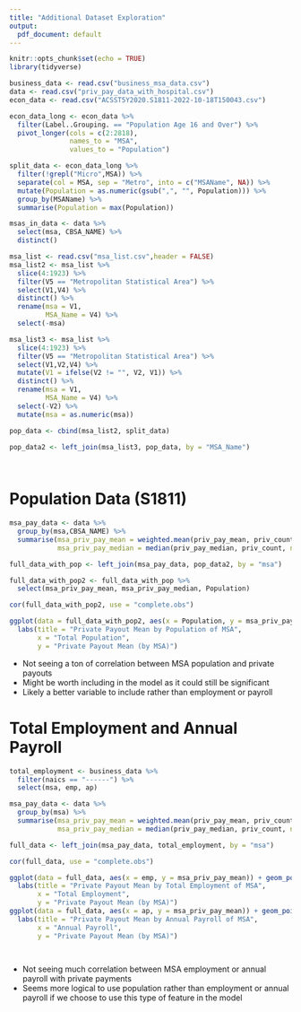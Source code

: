```yaml
---
title: "Additional Dataset Exploration"
output:
  pdf_document: default
---
```


```r
knitr::opts_chunk$set(echo = TRUE)
library(tidyverse)
```

```r
business_data <- read.csv("business_msa_data.csv")
data <- read.csv("priv_pay_data_with_hospital.csv")
econ_data <- read.csv("ACSST5Y2020.S1811-2022-10-18T150043.csv")

econ_data_long <- econ_data %>%
  filter(Label..Grouping. == "Population Age 16 and Over") %>%
  pivot_longer(cols = c(2:2818),
               names_to = "MSA",
               values_to = "Population")

split_data <- econ_data_long %>%
  filter(!grepl("Micro",MSA)) %>%
  separate(col = MSA, sep = "Metro", into = c("MSAName", NA)) %>%
  mutate(Population = as.numeric(gsub(",", "", Population))) %>%
  group_by(MSAName) %>%
  summarise(Population = max(Population))

msas_in_data <- data %>%
  select(msa, CBSA_NAME) %>%
  distinct()

msa_list <- read.csv("msa_list.csv",header = FALSE)
msa_list2 <- msa_list %>%
  slice(4:1923) %>%
  filter(V5 == "Metropolitan Statistical Area") %>%
  select(V1,V4) %>%
  distinct() %>%
  rename(msa = V1,
         MSA_Name = V4) %>%
  select(-msa)

msa_list3 <- msa_list %>%
  slice(4:1923) %>%
  filter(V5 == "Metropolitan Statistical Area") %>%
  select(V1,V2,V4) %>%
  mutate(V1 = ifelse(V2 != "", V2, V1)) %>%
  distinct() %>%
  rename(msa = V1,
         MSA_Name = V4) %>%
  select(-V2) %>%
  mutate(msa = as.numeric(msa))

pop_data <- cbind(msa_list2, split_data)

pop_data2 <- left_join(msa_list3, pop_data, by = "MSA_Name")

  

```


# Population Data (S1811)


```r
msa_pay_data <- data %>%
  group_by(msa,CBSA_NAME) %>%
  summarise(msa_priv_pay_mean = weighted.mean(priv_pay_mean, priv_count, na.rm = T),
            msa_priv_pay_median = median(priv_pay_median, priv_count, na.rm = T))

full_data_with_pop <- left_join(msa_pay_data, pop_data2, by = "msa")

full_data_with_pop2 <- full_data_with_pop %>%
  select(msa_priv_pay_mean, msa_priv_pay_median, Population)

cor(full_data_with_pop2, use = "complete.obs")

ggplot(data = full_data_with_pop2, aes(x = Population, y = msa_priv_pay_mean)) + geom_point() +
  labs(title = "Private Payout Mean by Population of MSA",
       x = "Total Population",
       y = "Private Payout Mean (by MSA)")


```

* Not seeing a ton of correlation between MSA population and private payouts
* Might be worth including in the model as it could still be significant
* Likely a better variable to include rather than employment or payroll


# Total Employment and Annual Payroll

```r

total_employment <- business_data %>%
  filter(naics == "------") %>%
  select(msa, emp, ap)

msa_pay_data <- data %>%
  group_by(msa) %>%
  summarise(msa_priv_pay_mean = weighted.mean(priv_pay_mean, priv_count, na.rm = T),
            msa_priv_pay_median = median(priv_pay_median, priv_count, na.rm = T))

full_data <- left_join(msa_pay_data, total_employment, by = "msa")

cor(full_data, use = "complete.obs")

ggplot(data = full_data, aes(x = emp, y = msa_priv_pay_mean)) + geom_point() +
  labs(title = "Private Payout Mean by Total Employment of MSA",
       x = "Total Employment",
       y = "Private Payout Mean (by MSA)")
ggplot(data = full_data, aes(x = ap, y = msa_priv_pay_mean)) + geom_point() +
  labs(title = "Private Payout Mean by Annual Payroll of MSA",
       x = "Annual Payroll",
       y = "Private Payout Mean (by MSA)")




```


* Not seeing much correlation between MSA employment or annual payroll with private payments
* Seems more logical to use population rather than employment or annual payroll if we choose to use this type of feature in the model